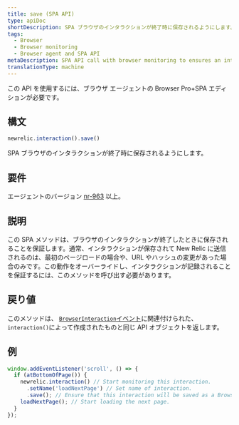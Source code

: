 ```yaml
---
title: save (SPA API)
type: apiDoc
shortDescription: SPA ブラウザのインタラクションが終了時に保存されるようにします。
tags:
  - Browser
  - Browser monitoring
  - Browser agent and SPA API
metaDescription: SPA API call with browser monitoring to ensures an interaction will be saved when it ends.
translationType: machine
---
```


<Callout variant="important">
  この API を使用するには、ブラウザ エージェントの Browser Pro+SPA エディションが必要です。
</Callout>

## 構文

```js
newrelic.interaction().save()
```

SPA ブラウザのインタラクションが終了時に保存されるようにします。

## 要件

エージェントのバージョン [nr-963](/docs/release-notes/new-relic-browser-release-notes/browser-agent-release-notes) 以上。

## 説明

この SPA メソッドは、ブラウザのインタラクションが終了したときに保存されることを保証します。通常、インタラクションが保存されて New Relic に送信されるのは、最初のページロードの場合や、URL やハッシュの変更があった場合のみです。この動作をオーバーライドし、インタラクションが記録されることを保証するには、このメソッドを呼び出す必要があります。

## 戻り値

このメソッドは、 [`BrowserInteraction`イベント](/docs/insights/explore-data/attributes/browser-default-attributes-insights#browserinteraction-attributes)に関連付けられた、 `interaction()`によって作成されたものと同じ API オブジェクトを返します。

## 例

```js
window.addEventListener('scroll', () => {
  if (atBottomOfPage()) {
    newrelic.interaction() // Start monitoring this interaction.
      .setName('loadNextPage') // Set name of interaction.
      .save(); // Ensure that this interaction will be saved as a BrowserInteraction event when it ends.
    loadNextPage(); // Start loading the next page.
  }
});
```
